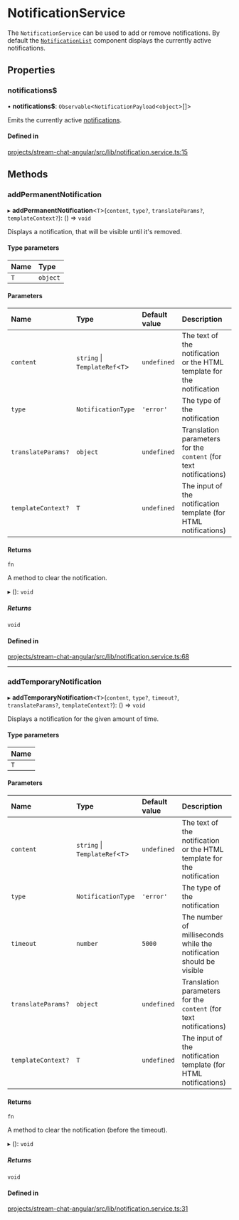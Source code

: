 # NotificationService

The `NotificationService` can be used to add or remove notifications. By default the [`NotificationList`](../components/NotificationListComponent.mdx) component displays the currently active notifications.

## Properties

### notifications$

• **notifications$**: `Observable`<`NotificationPayload`\<`object`\>[]\>

Emits the currently active [notifications](https://github.com/GetStream/stream-chat-angular/blob/master/projects/stream-chat-angular/src/lib/notification.service.ts).

#### Defined in

[projects/stream-chat-angular/src/lib/notification.service.ts:15](https://github.com/GetStream/stream-chat-angular/blob/f43d2078f2bb47e5525dc36e606606b4b5dfac61/projects/stream-chat-angular/src/lib/notification.service.ts#L15)

## Methods

### addPermanentNotification

▸ **addPermanentNotification**\<`T`\>(`content`, `type?`, `translateParams?`, `templateContext?`): () => `void`

Displays a notification, that will be visible until it's removed.

#### Type parameters

| Name | Type     |
| :--- | :------- |
| `T`  | `object` |

#### Parameters

| Name               | Type                             | Default value | Description                                                            |
| :----------------- | :------------------------------- | :------------ | :--------------------------------------------------------------------- |
| `content`          | `string` \| `TemplateRef`\<`T`\> | `undefined`   | The text of the notification or the HTML template for the notification |
| `type`             | `NotificationType`               | `'error'`     | The type of the notification                                           |
| `translateParams?` | `object`                         | `undefined`   | Translation parameters for the `content` (for text notifications)      |
| `templateContext?` | `T`                              | `undefined`   | The input of the notification template (for HTML notifications)        |

#### Returns

`fn`

A method to clear the notification.

▸ (): `void`

##### Returns

`void`

#### Defined in

[projects/stream-chat-angular/src/lib/notification.service.ts:68](https://github.com/GetStream/stream-chat-angular/blob/f43d2078f2bb47e5525dc36e606606b4b5dfac61/projects/stream-chat-angular/src/lib/notification.service.ts#L68)

---

### addTemporaryNotification

▸ **addTemporaryNotification**\<`T`\>(`content`, `type?`, `timeout?`, `translateParams?`, `templateContext?`): () => `void`

Displays a notification for the given amount of time.

#### Type parameters

| Name |
| :--- |
| `T`  |

#### Parameters

| Name               | Type                             | Default value | Description                                                            |
| :----------------- | :------------------------------- | :------------ | :--------------------------------------------------------------------- |
| `content`          | `string` \| `TemplateRef`\<`T`\> | `undefined`   | The text of the notification or the HTML template for the notification |
| `type`             | `NotificationType`               | `'error'`     | The type of the notification                                           |
| `timeout`          | `number`                         | `5000`        | The number of milliseconds while the notification should be visible    |
| `translateParams?` | `object`                         | `undefined`   | Translation parameters for the `content` (for text notifications)      |
| `templateContext?` | `T`                              | `undefined`   | The input of the notification template (for HTML notifications)        |

#### Returns

`fn`

A method to clear the notification (before the timeout).

▸ (): `void`

##### Returns

`void`

#### Defined in

[projects/stream-chat-angular/src/lib/notification.service.ts:31](https://github.com/GetStream/stream-chat-angular/blob/f43d2078f2bb47e5525dc36e606606b4b5dfac61/projects/stream-chat-angular/src/lib/notification.service.ts#L31)
